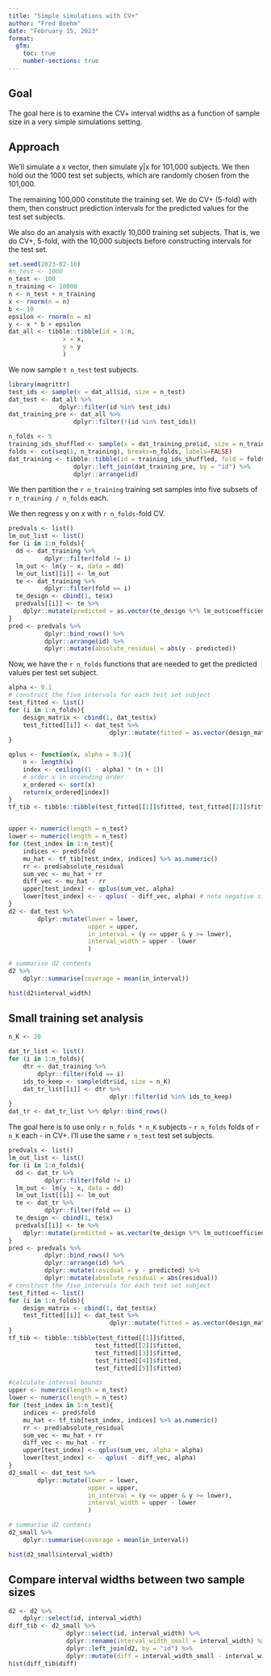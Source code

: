 ```yaml
---
title: "Simple simulations with CV+"
author: "Fred Boehm"
date: "February 15, 2023"
format:
  gfm:
    toc: true
    number-sections: true
---
```


## Goal

The goal here is to examine the CV+ interval widths as a function of sample size in 
a very simple simulations setting.

## Approach

We'll simulate a x vector, then simulate y|x for 101,000 subjects.
We then hold out the 1000 test set subjects, which are randomly chosen from the
101,000.

The remaining 100,000 constitute the training set. We do CV+ (5-fold) with them, then
construct prediction intervals for the predicted values for the test set subjects.

We also do an analysis with exactly 10,000 training set subjects. That is, we 
do CV+, 5-fold, with the 10,000 subjects before constructing intervals for the 
test set.

```r
set.seed(2023-02-16)
#n_test <- 1000
n_test <- 100
n_training <- 10000
n <- n_test + n_training
x <- rnorm(n = n)
b <- 10
epsilon <- rnorm(n = n)
y <- x * b + epsilon
dat_all <- tibble::tibble(id = 1:n,
               x = x,
               y = y
               )
```

We now sample `t n_test` test subjects.

```r
library(magrittr)
test_ids <- sample(x = dat_all$id, size = n_test)
dat_test <- dat_all %>%
              dplyr::filter(id %in% test_ids)
dat_training_pre <- dat_all %>%
                  dplyr::filter(!(id %in% test_ids))
```


```r
n_folds <- 5
training_ids_shuffled <- sample(x = dat_training_pre$id, size = n_training)
folds <- cut(seq(1, n_training), breaks=n_folds, labels=FALSE)
dat_training <- tibble::tibble(id = training_ids_shuffled, fold = folds) %>%
                  dplyr::left_join(dat_training_pre, by = "id") %>%
                  dplyr::arrange(id)
```

We then partition the `r n_training` training set samples into
five subsets of `r n_training / n_folds` each.


We then regress y on x with `r n_folds`-fold CV.

```r
predvals <- list()
lm_out_list <- list()
for (i in 1:n_folds){
  dd <- dat_training %>%
          dplyr::filter(fold != i)
  lm_out <- lm(y ~ x, data = dd)
  lm_out_list[[i]] <- lm_out
  te <- dat_training %>%
          dplyr::filter(fold == i)
  te_design <- cbind(1, te$x)
  predvals[[i]] <- te %>%
    dplyr::mutate(predicted = as.vector(te_design %*% lm_out$coefficients))  
}
pred <- predvals %>%
          dplyr::bind_rows() %>%
          dplyr::arrange(id) %>%
          dplyr::mutate(absolute_residual = abs(y - predicted))
```

Now, we have the `r n_folds` functions that are needed to get the
predicted values per test set subject.

```r
alpha <- 0.1
# construct the five intervals for each test set subject
test_fitted <- list()
for (i in 1:n_folds){
    design_matrix <- cbind(1, dat_test$x)
    test_fitted[[i]] <- dat_test %>% 
                            dplyr::mutate(fitted = as.vector(design_matrix %*% lm_out_list[[i]]$coefficients))
}
```

```r
qplus <- function(x, alpha = 0.1){
    n <- length(x)
    index <- ceiling((1 - alpha) * (n + 1))
    # order x in ascending order
    x_ordered <- sort(x)
    return(x_ordered[index])
}
tf_tib <- tibble::tibble(test_fitted[[1]]$fitted, test_fitted[[2]]$fitted, test_fitted[[3]]$fitted, test_fitted[[4]]$fitted, test_fitted[[5]]$fitted)


upper <- numeric(length = n_test)
lower <- numeric(length = n_test)
for (test_index in 1:n_test){
    indices <- pred$fold
    mu_hat <- tf_tib[test_index, indices] %>% as.numeric()
    rr <- pred$absolute_residual
    sum_vec <- mu_hat + rr 
    diff_vec <- mu_hat - rr
    upper[test_index] <- qplus(sum_vec, alpha)    
    lower[test_index] <- - qplus( - diff_vec, alpha) # note negative signs
}
d2 <- dat_test %>%
        dplyr::mutate(lower = lower, 
                      upper = upper, 
                      in_interval = (y <= upper & y >= lower),
                      interval_width = upper - lower
                      )
```

```r
# summarise d2 contents
d2 %>%
    dplyr::summarise(coverage = mean(in_interval))
```

```r
hist(d2$interval_width)
```

## Small training set analysis



```r
n_K <- 20

dat_tr_list <- list()
for (i in 1:n_folds){
    dtr <- dat_training %>%
        dplyr::filter(fold == i)
    ids_to_keep <- sample(dtr$id, size = n_K)
    dat_tr_list[[i]] <- dtr %>%
                            dplyr::filter(id %in% ids_to_keep)    
}
dat_tr <- dat_tr_list %>% dplyr::bind_rows()
```

The goal here is to use only `r n_folds * n_K` subjects - `r n_folds` folds of `r n_K` each - in CV+. 
I'll use the same `r n_test` test set subjects.



```r
predvals <- list()
lm_out_list <- list()
for (i in 1:n_folds){
  dd <- dat_tr %>%
          dplyr::filter(fold != i)
  lm_out <- lm(y ~ x, data = dd)
  lm_out_list[[i]] <- lm_out
  te <- dat_tr %>%
          dplyr::filter(fold == i)
  te_design <- cbind(1, te$x)
  predvals[[i]] <- te %>%
    dplyr::mutate(predicted = as.vector(te_design %*% lm_out$coefficients))  
}
pred <- predvals %>%
          dplyr::bind_rows() %>%
          dplyr::arrange(id) %>%
          dplyr::mutate(residual = y - predicted) %>%
          dplyr::mutate(absolute_residual = abs(residual))
# construct the five intervals for each test set subject
test_fitted <- list()
for (i in 1:n_folds){
    design_matrix <- cbind(1, dat_test$x)
    test_fitted[[i]] <- dat_test %>% 
                            dplyr::mutate(fitted = as.vector(design_matrix %*% lm_out_list[[i]]$coefficients))
}
tf_tib <- tibble::tibble(test_fitted[[1]]$fitted, 
                        test_fitted[[2]]$fitted, 
                        test_fitted[[3]]$fitted, 
                        test_fitted[[4]]$fitted, 
                        test_fitted[[5]]$fitted)

#calculate interval bounds
upper <- numeric(length = n_test)
lower <- numeric(length = n_test)
for (test_index in 1:n_test){
    indices <- pred$fold
    mu_hat <- tf_tib[test_index, indices] %>% as.numeric()
    rr <- pred$absolute_residual
    sum_vec <- mu_hat + rr 
    diff_vec <- mu_hat - rr
    upper[test_index] <- qplus(sum_vec, alpha = alpha)    
    lower[test_index] <- - qplus( - diff_vec, alpha)
}
d2_small <- dat_test %>%
        dplyr::mutate(lower = lower, 
                      upper = upper, 
                      in_interval = (y <= upper & y >= lower),
                      interval_width = upper - lower
                      )

```

```r
# summarise d2 contents
d2_small %>%
    dplyr::summarise(coverage = mean(in_interval))
```

```r
hist(d2_small$interval_width)
```

## Compare interval widths between two sample sizes

```r
d2 <- d2 %>%
    dplyr::select(id, interval_width)
diff_tib <- d2_small %>%
                dplyr::select(id, interval_width) %>%
                dplyr::rename(interval_width_small = interval_width) %>%
                dplyr::left_join(d2, by = "id") %>%
                dplyr::mutate(diff = interval_width_small - interval_width)
hist(diff_tib$diff)
```


